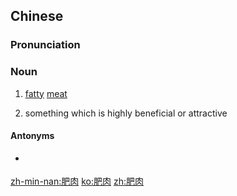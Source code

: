 ==Chinese==
{{zh-forms}}

===Pronunciation===
{{zh-pron
|m=féiròu
|c=fei4 juk6
|h=pfs=phì-ngiuk
|mn=pûi-bah
|cat=n
}}

===Noun===
{{zh-noun|mw=塊|mw2=片}}

# [[fatty]] [[meat]]
# {{lb|zh|metaphor}} something which is highly beneficial or attractive

====Antonyms====
* {{sense|fatty meat}} {{zh-l|瘦肉|lean meat}}

[[zh-min-nan:肥肉]]
[[ko:肥肉]]
[[zh:肥肉]]